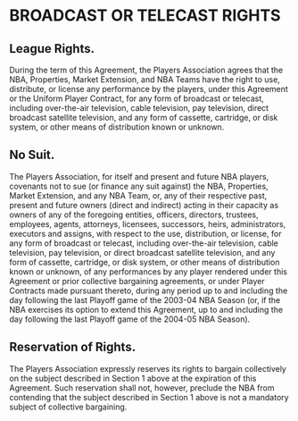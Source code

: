 # BROADCAST OR TELECAST RIGHTS

## League Rights.

During the term of this Agreement, the Players Association agrees that the NBA, Properties, Market Extension, and NBA Teams have the right to use, distribute, or license any performance by the players, under this Agreement or the Uniform Player Contract, for any form of broadcast or telecast, including over-the-air television, cable television, pay television, direct broadcast satellite television, and any form of cassette, cartridge, or disk system, or other means of distribution known or unknown.

## No Suit.

The Players Association, for itself and present and future NBA players, covenants not to sue (or finance any suit against) the NBA, Properties, Market Extension, and any NBA Team, or, any of their respective past, present and future owners (direct and indirect) acting in their capacity as owners of any of the foregoing entities, officers, directors, trustees, employees, agents, attorneys, licensees, successors, heirs, administrators, executors and assigns, with respect to the use, distribution, or license, for any form of broadcast or telecast, including over-the-air television, cable television, pay television, or direct broadcast satellite television, and any form of cassette, cartridge, or disk system, or other means of distribution known or unknown, of any performances by any player rendered under this Agreement or prior collective bargaining agreements, or under Player Contracts made pursuant thereto, during any period up to and including the day following the last Playoff game of the 2003-04 NBA Season (or, if the NBA exercises its option to extend this Agreement, up to and including the day following the last Playoff game of the 2004-05 NBA Season).

## Reservation of Rights.

The Players Association expressly reserves its rights to bargain collectively on the subject described in Section 1 above at the expiration of this Agreement. Such reservation shall not, however, preclude the NBA from contending that the subject described in Section 1 above is not a mandatory subject of collective bargaining.